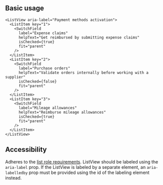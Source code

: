 
## Basic usage

<Preview>
  <ListView aria-label="Payment methods activation">
    <ListItem key="1">
      <SwitchField
        label="Expense claims"
        helpText="Get reimbursed by submitting expense claims"
        isChecked={true}
        fit="parent"
      />
    </ListItem>
    <ListItem key="2">
      <SwitchField
        label="Purchase orders"
        helpText="Validate orders internally before working with a supplier"
        isChecked={false}
        fit="parent"
      />
    </ListItem>
    <ListItem key="3">
      <SwitchField
        label="Mileage allowances"
        helpText="Reimburse mileage allowances"
        isChecked={true}
        fit="parent"
      />
    </ListItem>
  </ListView>
</Preview>

```tsx
<ListView aria-label="Payment methods activation">
  <ListItem key="1">
    <SwitchField
      label="Expense claims"
      helpText="Get reimbursed by submitting expense claims"
      isChecked={true}
      fit="parent"
    />
  </ListItem>
  <ListItem key="2">
    <SwitchField
      label="Purchase orders"
      helpText="Validate orders internally before working with a supplier"
      isChecked={false}
      fit="parent"
    />
  </ListItem>
  <ListItem key="3">
    <SwitchField
      label="Mileage allowances"
      helpText="Reimburse mileage allowances"
      isChecked={true}
      fit="parent"
    />
  </ListItem>
</ListView>
```

## Accessibility

Adheres to the [list role requirements](https://www.w3.org/TR/wai-aria-1.2/#list).
ListView should be labeled using the `aria-label` prop. If the ListView is labeled by a separate element, an `aria-labelledby` prop must be provided using the id of the labeling element instead.
